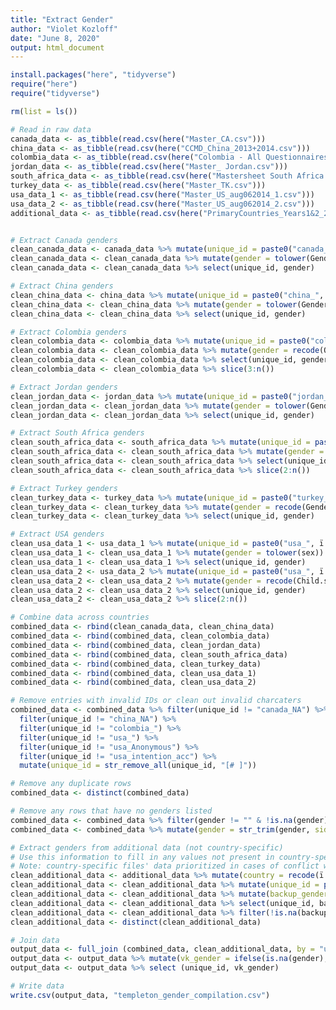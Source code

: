 ---
title: "Extract Gender"
author: "Violet Kozloff"
date: "June 8, 2020"
output: html_document
---

```{r}
install.packages("here", "tidyverse")
require("here")
require("tidyverse")

rm(list = ls())

# Read in raw data
canada_data <- as_tibble(read.csv(here("Master_CA.csv")))
china_data <- as_tibble(read.csv(here("CCMD_China_2013+2014.csv")))
colombia_data <- as_tibble(read.csv(here("Colombia - All Questionnaires_June 25, 2020_10.29.csv")))
jordan_data <- as_tibble(read.csv(here("Master_ Jordan.csv")))
south_africa_data <- as_tibble(read.csv(here("Mastersheet South Africa.csv")))
turkey_data <- as_tibble(read.csv(here("Master_TK.csv")))
usa_data_1 <- as_tibble(read.csv(here("Master_US_aug062014_1.csv")))
usa_data_2 <- as_tibble(read.csv(here("Master_US_aug062014_2.csv")))
additional_data <- as_tibble(read.csv(here("PrimaryCountries_Years1&2_2.csv")))


# Extract Canada genders
clean_canada_data <- canada_data %>% mutate(unique_id = paste0("canada_", Subject))
clean_canada_data <- clean_canada_data %>% mutate(gender = tolower(Gender))
clean_canada_data <- clean_canada_data %>% select(unique_id, gender)

# Extract China genders
clean_china_data <- china_data %>% mutate(unique_id = paste0("china_", Subject))
clean_china_data <- clean_china_data %>% mutate(gender = tolower(Gender))
clean_china_data <- clean_china_data %>% select(unique_id, gender)

# Extract Colombia genders
clean_colombia_data <- colombia_data %>% mutate(unique_id = paste0("colombia_", Q2))
clean_colombia_data <- clean_colombia_data %>% mutate(gender = recode(Q9, Femenino = "f", Masculino = "m"))
clean_colombia_data <- clean_colombia_data %>% select(unique_id, gender)
clean_colombia_data <- clean_colombia_data %>% slice(3:n())

# Extract Jordan genders
clean_jordan_data <- jordan_data %>% mutate(unique_id = paste0("jordan_", Subject))
clean_jordan_data <- clean_jordan_data %>% mutate(gender = tolower(Gender))
clean_jordan_data <- clean_jordan_data %>% select(unique_id, gender)

# Extract South Africa genders
clean_south_africa_data <- south_africa_data %>% mutate(unique_id = paste0("south_africa_", ï..))
clean_south_africa_data <- clean_south_africa_data %>% mutate(gender = recode(X.1, Female = "f", Male = "m"))
clean_south_africa_data <- clean_south_africa_data %>% select(unique_id, gender)
clean_south_africa_data <- clean_south_africa_data %>% slice(2:n())

# Extract Turkey genders
clean_turkey_data <- turkey_data %>% mutate(unique_id = paste0("turkey_", ï..Subject))
clean_turkey_data <- clean_turkey_data %>% mutate(gender = recode(Gender, `2` = "f", `1` = "m"))
clean_turkey_data <- clean_turkey_data %>% select(unique_id, gender)

# Extract USA genders
clean_usa_data_1 <- usa_data_1 %>% mutate(unique_id = paste0("usa_", ï..subject_number))
clean_usa_data_1 <- clean_usa_data_1 %>% mutate(gender = tolower(sex))
clean_usa_data_1 <- clean_usa_data_1 %>% select(unique_id, gender)
clean_usa_data_2 <- usa_data_2 %>% mutate(unique_id = paste0("usa_", ï..Name))
clean_usa_data_2 <- clean_usa_data_2 %>% mutate(gender = recode(Child.s.Gender, `2` = "f", `1` = "m"))
clean_usa_data_2 <- clean_usa_data_2 %>% select(unique_id, gender)
clean_usa_data_2 <- clean_usa_data_2 %>% slice(2:n())

# Combine data across countries
combined_data <- rbind(clean_canada_data, clean_china_data)
combined_data <- rbind(combined_data, clean_colombia_data)
combined_data <- rbind(combined_data, clean_jordan_data)
combined_data <- rbind(combined_data, clean_south_africa_data)
combined_data <- rbind(combined_data, clean_turkey_data)
combined_data <- rbind(combined_data, clean_usa_data_1)
combined_data <- rbind(combined_data, clean_usa_data_2)

# Remove entries with invalid IDs or clean out invalid charcaters
combined_data <- combined_data %>% filter(unique_id != "canada_NA") %>% 
  filter(unique_id != "china_NA") %>% 
  filter(unique_id != "colombia_") %>% 
  filter(unique_id != "usa_") %>%
  filter(unique_id != "usa_Anonymous") %>% 
  filter(unique_id != "usa_intention_acc") %>% 
  mutate(unique_id = str_remove_all(unique_id, "[# ]"))

# Remove any duplicate rows
combined_data <- distinct(combined_data)

# Remove any rows that have no genders listed
combined_data <- combined_data %>% filter(gender != "" & !is.na(gender) & gender != "??")
combined_data <- combined_data %>% mutate(gender = str_trim(gender, side = "both"))

# Extract genders from additional data (not country-specific)
# Use this information to fill in any values not present in country-specific files
# Note: country-specific files' data prioritized in cases of conflict with additional data
clean_additional_data <- additional_data %>% mutate(country = recode(ï..Country, `1`="usa",`2`="canada", `3` = "south_africa", `4` = "turkey", `5` = "china", `6` = "kyrgyzstan", `7` = "jordan"))
clean_additional_data <- clean_additional_data %>% mutate(unique_id = paste0(country, "_", Subject))
clean_additional_data <- clean_additional_data %>% mutate(backup_gender = recode(Gender_Code, `2` = "f", `1` = "m"))
clean_additional_data <- clean_additional_data %>% select(unique_id, backup_gender)
clean_additional_data <- clean_additional_data %>% filter(!is.na(backup_gender))
clean_additional_data <- distinct(clean_additional_data)

# Join data
output_data <- full_join (combined_data, clean_additional_data, by = "unique_id")
output_data <- output_data %>% mutate(vk_gender = ifelse(is.na(gender), backup_gender, gender))
output_data <- output_data %>% select (unique_id, vk_gender)

# Write data
write.csv(output_data, "templeton_gender_compilation.csv")

```
